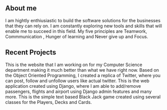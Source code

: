 ## About me
I am hightly enthiusiastic to build the software solutions for the businesses that they can rely on. I am constantly exploring new tools and skills that will enable me to succeed in this field. My five principles are Teamwork, Commmunication , Hunger of learning and Never give up and Focus.







## Recent Projects
<ProjectCard title="React Interactive Website" link="https://github.com/ajalrc/Interactive_website_react" bg="linear-gradient(to right, #D4145A 0%, #FBB03B 100%)">
This is the website that I am working on for my Computer Science department making it much better than what we have right now. 
</ProjectCard>

<ProjectCard title="Twitter Replica using OOP" link="https://github.com/ajalrc/twitter_replica_oop" bg="linear-gradient(45deg, red, blue)">
Based on the Object Oriented Programming, I created a replica of Twitter, where you can post, follow and unfollow users like actual twitter.
</ProjectCard>

<ProjectCard title="Airline web application" link="https://github.com/ajalrc/airline--Django" bg="linear-gradient(35deg, orange 30%, cyan)">
This is the web application created using Django, where I am able to add/remove passengers, flights and airport using Django admin features and many more.
</ProjectCard>

<ProjectCard title="Text based Black Jack" link="https://github.com/ajalrc/black-jack-python" bg="linear-gradient(45deg,green, blue)">
This is the simple text based Black Jack game created using several classes for the Players, Decks and Cards.
</ProjectCard>


